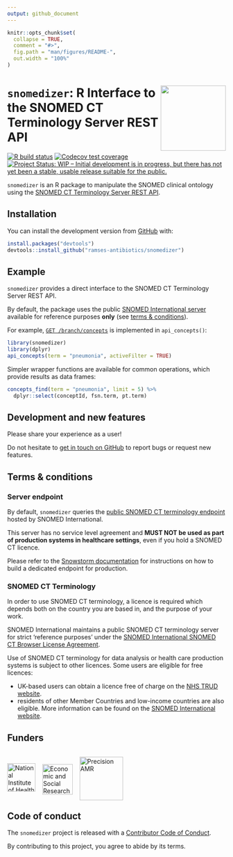 ```yaml
---
output: github_document
---
```


<!-- README.md is generated from README.Rmd. Please edit that file -->

```r
knitr::opts_chunk$set(
  collapse = TRUE,
  comment = "#>",
  fig.path = "man/figures/README-",
  out.width = "100%"
)
```

# <img src="man/figures/logo.png" align="right" width="150px"/><code>snomedizer</code>: R Interface to the SNOMED CT Terminology Server REST API

<!-- badges: start -->
[![R build status](https://github.com/ramses-antibiotics/snomedizer/workflows/R-CMD-check/badge.svg?branch=master)](https://github.com/ramses-antibiotics/snomedizer/actions)
[![Codecov test coverage](https://codecov.io/gh/ramses-antibiotics/snomedizer/branch/master/graph/badge.svg)](https://codecov.io/gh/ramses-antibiotics/snomedizer?branch=master)
[![Project Status: WIP – Initial development is in progress, but there has not yet been a stable, usable release suitable for the public.](https://www.repostatus.org/badges/latest/wip.svg)](https://www.repostatus.org/#wip)
<!-- badges: end -->

<p class="lead">
<code>snomedizer</code> is an R package to manipulate the SNOMED clinical ontology using the 
   [SNOMED CT Terminology Server REST API](https://github.com/IHTSDO/snowstorm).
</p>

## Installation

<!-- 
You can install the released version of snomedizer from [CRAN](https://CRAN.R-project.org) with:

``` r
install.packages("snomedizer")
```
-->

You can install the development version from [GitHub](https://github.com/ramses-antibiotics/snomedizer) with:

``` r
install.packages("devtools")
devtools::install_github("ramses-antibiotics/snomedizer")
```

## Example

`snomedizer` provides a direct interface to the SNOMED CT Terminology Server REST API. 

By default, the package uses the public [SNOMED International server](https://browser.ihtsdotools.org/snowstorm/snomed-ct/) available for reference purposes **only** (see [terms & conditions](#terms--conditions)).

For example, [`GET /branch/concepts`](https://snowstorm.ihtsdotools.org/snowstorm/snomed-ct/swagger-ui.html#!/Concepts/findConceptsUsingGET) is implemented in `api_concepts()`:

```r
library(snomedizer)
library(dplyr)
api_concepts(term = "pneumonia", activeFilter = TRUE)
```

Simpler wrapper functions are available for common operations, which provide results as data frames:

```r
concepts_find(term = "pneumonia", limit = 5) %>% 
  dplyr::select(conceptId, fsn.term, pt.term) 
```

## Development and new features

Please share your experience as a user!

Do not hesitate to [get in touch on GitHub](https://github.com/ramses-antibiotics/snomedizer/issues) to report bugs or request new features.

## Terms & conditions

### Server endpoint

By default, `snomedizer` queries the [public SNOMED CT terminology endpoint](https://snowstorm.ihtsdotools.org/snowstorm/snomed-ct/swagger-ui.html) hosted by SNOMED International.

This server has no service level agreement and **MUST NOT be used as part of production systems in healthcare settings**, even if you hold a SNOMED CT licence.

Please refer to the [Snowstorm documentation](https://github.com/IHTSDO/snowstorm/blob/master/docs/getting-started.md) for instructions on how to build a dedicated endpoint for production.

### SNOMED CT Terminology

In order to use SNOMED CT terminology, a licence is required which depends both on the country you are based in, and the purpose of your work.

SNOMED International maintains a public SNOMED CT terminology server for strict 'reference purposes' under the [SNOMED International SNOMED CT Browser License Agreement](https://browser.ihtsdotools.org/).

Use of SNOMED CT terminology for data analysis or health care production systems is subject to other licences. Some users are eligible for free licences:

- UK-based users can obtain a licence free of charge on the [NHS TRUD website](https://isd.digital.nhs.uk/trud3).
- residents of other Member Countries and low-income countries are also eligible. More information can be found on the [SNOMED International website](https://www.snomed.org/snomed-ct/get-snomed).


## Funders

<div style="display: table-cell;">
<a href="https://www.nihr.ac.uk/"><img height="65px" style="vertical-align: bottom;" alt="National Institute of Health Research" src="man/figures/partner-logos/NIHR.svg" ></a> &nbsp;&nbsp;
<a href="https://esrc.ukri.org/"><img height="70px" style="vertical-align: bottom; bottom;margin-bottom: -7px;" alt="Economic and Social Research Council" src="man/figures/partner-logos/ESRC.svg" ></a> &nbsp;&nbsp;
<a href="https://www.ucl.ac.uk/infection-immunity/people/professor-judith-breuer/precision-amr"><img style="vertical-align: bottom;margin-bottom: -20px;" alt="Precision AMR" src="man/figures/partner-logos/pAMR.jpg" height="100px"></a>
</div>


## Code of conduct

The `snomedizer` project is released with a [Contributor Code of Conduct](CODE_OF_CONDUCT.md).

By contributing to this project, you agree to abide by its terms.

